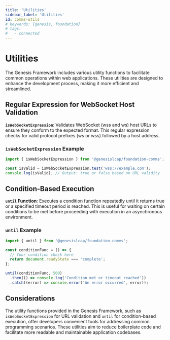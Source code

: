 ```yaml
---
title: 'Utilities'
sidebar_label: 'Utilities'
id: comms-utils
# keywords: [genesis, foundation]
# tags:
#   - connected
---
```


# Utilities

The Genesis Framework includes various utility functions to facilitate common operations within web applications. These utilities are designed to enhance the development process, making it more efficient and streamlined.

## Regular Expression for WebSocket Host Validation

**`isWebSocketExpression`**: Validates WebSocket (wss and ws) host URLs to ensure they conform to the expected format. This regular expression checks for valid protocol prefixes (ws or wss) followed by a host address.

### `isWebSocketExpression` Example

```typescript
import { isWebSocketExpression } from '@genesislcap/foundation-comms';

const isValid = isWebSocketExpression.test('wss://example.com');
console.log(isValid); // Output: true or false based on URL validity
```

## Condition-Based Execution

**`until` Function**: Executes a condition function repeatedly until it returns true or a specified timeout period is reached. This is useful for waiting on certain conditions to be met before proceeding with execution in an asynchronous environment.

### `until` Example

```typescript
import { until } from '@genesislcap/foundation-comms';

const conditionFunc = () => {
  // Your condition check here
  return document.readyState === 'complete';
};

until(conditionFunc, 500)
  .then(() => console.log('Condition met or timeout reached'))
  .catch((error) => console.error('An error occurred', error));
```

## Considerations

The utility functions provided in the Genesis Framework, such as `isWebSocketExpression` for URL validation and `until` for condition-based execution, offer developers convenient tools for addressing common programming scenarios. These utilities aim to reduce boilerplate code and facilitate more readable and maintainable application codebases.
